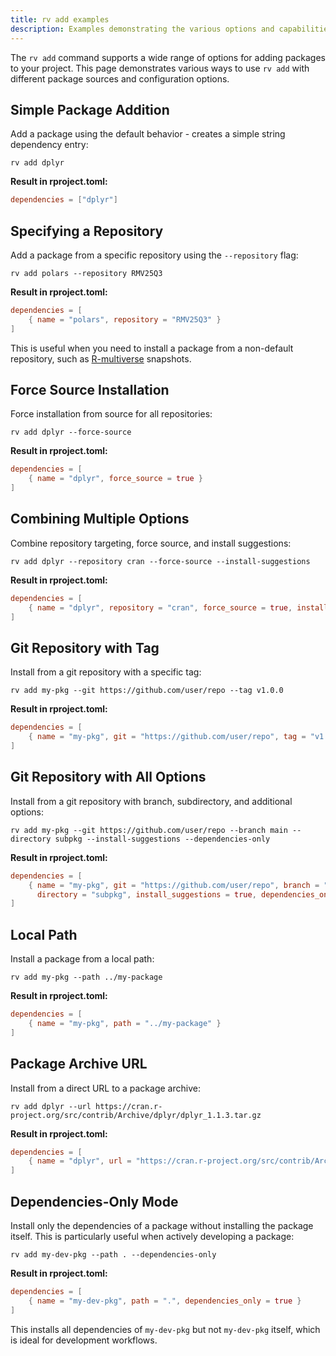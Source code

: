 ```yaml
---
title: rv add examples
description: Examples demonstrating the various options and capabilities of rv add
---
```


The `rv add` command supports a wide range of options for adding packages to your project. This page demonstrates various ways to use `rv add` with different package sources and configuration options.

## Simple Package Addition

Add a package using the default behavior - creates a simple string dependency entry:

```shell
rv add dplyr
```

**Result in rproject.toml:**
```toml
dependencies = ["dplyr"]
```

## Specifying a Repository

Add a package from a specific repository using the `--repository` flag:

```shell
rv add polars --repository RMV25Q3
```

**Result in rproject.toml:**
```toml
dependencies = [
    { name = "polars", repository = "RMV25Q3" }
]
```

This is useful when you need to install a package from a non-default repository, such as [R-multiverse](https://r-multiverse.org/) snapshots.

## Force Source Installation

Force installation from source for all repositories:

```shell
rv add dplyr --force-source
```

**Result in rproject.toml:**
```toml
dependencies = [
    { name = "dplyr", force_source = true }
]
```

## Combining Multiple Options

Combine repository targeting, force source, and install suggestions:

```shell
rv add dplyr --repository cran --force-source --install-suggestions
```

**Result in rproject.toml:**
```toml
dependencies = [
    { name = "dplyr", repository = "cran", force_source = true, install_suggestions = true }
]
```

## Git Repository with Tag

Install from a git repository with a specific tag:

```shell
rv add my-pkg --git https://github.com/user/repo --tag v1.0.0
```

**Result in rproject.toml:**
```toml
dependencies = [
    { name = "my-pkg", git = "https://github.com/user/repo", tag = "v1.0.0" }
]
```

## Git Repository with All Options

Install from a git repository with branch, subdirectory, and additional options:

```shell
rv add my-pkg --git https://github.com/user/repo --branch main --directory subpkg --install-suggestions --dependencies-only
```

**Result in rproject.toml:**
```toml
dependencies = [
    { name = "my-pkg", git = "https://github.com/user/repo", branch = "main",
      directory = "subpkg", install_suggestions = true, dependencies_only = true }
]
```

## Local Path

Install a package from a local path:

```shell
rv add my-pkg --path ../my-package
```

**Result in rproject.toml:**
```toml
dependencies = [
    { name = "my-pkg", path = "../my-package" }
]
```

## Package Archive URL

Install from a direct URL to a package archive:

```shell
rv add dplyr --url https://cran.r-project.org/src/contrib/Archive/dplyr/dplyr_1.1.3.tar.gz
```

**Result in rproject.toml:**
```toml
dependencies = [
    { name = "dplyr", url = "https://cran.r-project.org/src/contrib/Archive/dplyr/dplyr_1.1.3.tar.gz" }
]
```

## Dependencies-Only Mode

Install only the dependencies of a package without installing the package itself. This is particularly useful when actively developing a package:

```shell
rv add my-dev-pkg --path . --dependencies-only
```

**Result in rproject.toml:**
```toml
dependencies = [
    { name = "my-dev-pkg", path = ".", dependencies_only = true }
]
```

This installs all dependencies of `my-dev-pkg` but not `my-dev-pkg` itself, which is ideal for development workflows.
